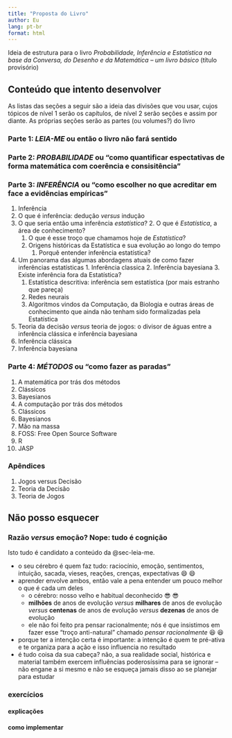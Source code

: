 ```yaml
---
title: "Proposta do Livro"
author: Eu
lang: pt-br
format: html
---
```


Ideia de estrutura para o livro *Probabilidade, Inferência e Estatística na base da Conversa, do Desenho e da Matemática -- um livro básico* (título provisório)

## Conteúdo que intento desenvolver

As listas das seções a seguir são a ideia das divisões que vou usar, cujos tópicos de nível 1 serão os capítulos, de nível 2 serão seções e assim por diante. As próprias seções serão as partes (ou volumes?) do livro

### Parte 1: ***LEIA-ME*** ou então o livro não fará sentido {#sec-leia-me}

### Parte 2: ***PROBABILIDADE*** ou "como quantificar espectativas de forma matemática com coerência e consisitência" {#sec-probabilidade}

### Parte 3: ***INFERÊNCIA*** ou "como escolher no que acreditar em face a evidências empíricas" {#sec-inferencia}

1. Inferência
  1. O que é inferência: dedução *versus* indução
  1. O que seria então uma inferência *estatística*?
    2. O que é *Estatística*, a área de conhecimento?
      1. O que é esse troço que chamamos hoje de *Estatística*?
      2. Origens históricas da Estatística e sua evolução ao longo do tempo
    1. Porquê entender inferência estatística?
  1. Um panorama das algumas abordagens atuais de como fazer inferências estatísticas
    1. Inferência classica
    2. Inferência bayesiana
    3. Existe inferência fora da Estatística?
      1. Estatística descritiva: inferência sem estatística (por mais estranho que pareça)
      1. Redes neurais
      2. Algoritmos vindos da Computação, da Biologia e outras áreas de conhecimento que ainda não tenham sido formalizadas pela Estatística
  2. Teoria da decisão *versus* teoria de jogos: o divisor de águas entre a inferência clássica e inferência bayesiana
2. Inferência clássica
3. Inferência bayesiana

### Parte 4: ***MÉTODOS*** ou "como fazer as paradas" {#sec-metodos}

1. A matemática por trás dos métodos
  1. Clássicos
  2. Bayesianos
2. A computação por trás dos métodos
  1. Clássicos
  2. Bayesianos
3. Mão na massa
  1. FOSS: Free Open Source Software
  1. R
  2. JASP

### Apêndices {#sec-apendices}

1. Jogos versus Decisão
1. Teoria da Decisão
2. Teoria de Jogos


## Não posso esquecer {#sec-nao-posso-esquecer}

### Razão *versus* emoção? Nope: tudo é cognição 

Isto tudo é candidato a conteúdo da @sec-leia-me.

- o seu cérebro é quem faz tudo: raciocínio, emoção, sentimentos, intuição, sacada, vieses, reações, crenças, expectativas 😄 &#x1F604;
- aprender envolve ambos, então vale a pena entender um pouco melhor o que é cada um deles
  - o cérebro: nosso velho e habitual deconhecido  😎 &#x1F60E;
  - **milhões** de anos de evolução *versus* **milhares** de anos de evolução *versus* **centenas** de anos de evolução *versus* **dezenas** de anos de evolução
  - ele não foi feito pra pensar racionalmente; nós é que insistimos em fazer esse "troço anti-natural" chamado *pensar racionalmente* 😆 &#x1F606;
- porque ter a intenção certa é importante: a intenção é quem te pré-ativa e te organiza para a ação e isso influencia no resultado
- é tudo coisa da sua cabeça? não, a sua realidade social, histórica e material também exercem influências poderosíssima para se ignorar -- não engane a si mesmo e não se esqueça jamais disso ao se planejar para estudar

### exercícios

#### explicações

#### como implementar
